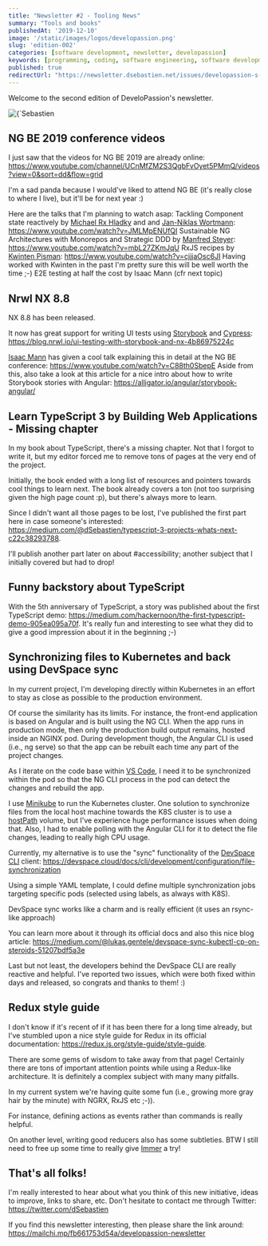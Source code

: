 ```yaml
---
title: "Newsletter #2 - Tooling News"
summary: "Tools and books"
publishedAt: '2019-12-10'
image: '/static/images/logos/developassion.png'
slug: 'edition-002'
categories: [software development, newsletter, developassion]
keywords: [programming, coding, software engineering, software development, it, newsletter]
published: true
redirectUrl: "https://newsletter.dsebastien.net/issues/developassion-s-newsletter-2-tooling-news-763946"
---
```


Welcome to the second edition of DeveloPassion's newsletter.

<BlogPostCenteredContent>
  <Image
    alt={`Sebastien Dubois's Newsletter`}
    src={`/static/images/logos/developassion.png`}
    width={480}
    height={270}
    priority
  />
</BlogPostCenteredContent>

## NG BE 2019 conference videos

I just saw that the videos for NG BE 2019 are already online: https://www.youtube.com/channel/UCnMfZM2S3QgbFvOyet5PMmQ/videos?view=0&sort=dd&flow=grid

I'm a sad panda because I would've liked to attend NG BE (it's really close to where I live), but it'll be for next year :)

Here are the talks that I'm planning to watch asap:
Tackling Component state reactively by <a href="https://twitter.com/Michael_Hladky" rel="noopener">Michael Rx Hladky</a> and and <a href="https://twitter.com/niklas_wortmann" rel="noopener">Jan-Niklas Wortmann</a>: https://www.youtube.com/watch?v=JMLMpENUfQI
Sustainable NG Architectures with Monorepos and Strategic DDD by <a href="https://twitter.com/ManfredSteyer" rel="noopener">Manfred Steyer</a>: https://www.youtube.com/watch?v=mbL27ZKmJqU
RxJS recipes by <a href="https://twitter.com/kwintenp" rel="noopener">Kwinten Pisman</a>: https://www.youtube.com/watch?v=cjjjaOsc6JI
Having worked with Kwinten in the past I'm pretty sure this will be well worth the time ;-)
E2E testing at half the cost by Isaac Mann (cfr next topic)

## Nrwl NX 8.8

NX 8.8 has been released.

It now has great support for writing UI tests using <a href="https://storybook.js.org/" rel="noopener">Storybook</a> and <a href="https://www.cypress.io/" rel="noopener">Cypress</a>: https://blog.nrwl.io/ui-testing-with-storybook-and-nx-4b86975224c

<a href="https://twitter.com/MannIsaac" rel="noopener">Isaac Mann</a> has given a cool talk explaining this in detail at the NG BE conference: https://www.youtube.com/watch?v=C88th0SbepE
Aside from this, also take a look at this article for a nice intro about how to write Storybook stories with Angular: https://alligator.io/angular/storybook-angular/

## Learn TypeScript 3 by Building Web Applications - Missing chapter

In my book about TypeScript, there's a missing chapter. Not that I forgot to write it, but my editor forced me to remove tons of pages at the very end of the project.

Initially, the book ended with a long list of resources and pointers towards cool things to learn next. The book already covers a ton (not too surprising given the high page count :p), but there's always more to learn.

Since I didn't want all those pages to be lost, I've published the first part here in case someone's interested: https://medium.com/@dSebastien/typescript-3-projects-whats-next-c22c38293788.

I'll publish another part later on about #accessibility; another subject that I initially covered but had to drop!

## Funny backstory about TypeScript

With the 5th anniversary of TypeScript, a story was published about the first TypeScript demo: https://medium.com/hackernoon/the-first-typescript-demo-905ea095a70f. It's really fun and interesting to see what they did to give a good impression about it in the beginning ;-)

## Synchronizing files to Kubernetes and back using DevSpace sync

In my current project, I'm developing directly within Kubernetes in an effort to stay as close as possible to the production environment.

Of course the similarity has its limits. For instance, the front-end application is based on Angular and is built using the NG CLI. When the app runs in production mode, then only the production build output remains, hosted inside an NGINX pod. During development though, the Angular CLI is used (i.e., ng serve) so that the app can be rebuilt each time any part of the project changes.

As I iterate on the code base within <a href="https://medium.com/@dSebastien/vscode-tips-for-the-newcomers-b55fd143cd21?" rel="noopener">VS Code</a>, I need it to be synchronized within the pod so that the NG CLI process in the pod can detect the changes and rebuild the app.

I use <a href="https://minikube.sigs.k8s.io/" rel="noopener">Minikube</a> to run the Kubernetes cluster. One solution to synchronize files from the local host machine towards the K8S cluster is to use a <a href="https://kubernetes.io/docs/concepts/storage/volumes/#hostpath" rel="noopener">hostPath</a> volume, but I've experience huge performance issues when doing that. Also, I had to enable polling with the Angular CLI for it to detect the file changes, leading to really high CPU usage.

Currently, my alternative is to use the "sync" functionality of the <a href="https://github.com/devspace-cloud/devspace" rel="noopener">DevSpace CLI</a> client: https://devspace.cloud/docs/cli/development/configuration/file-synchronization

Using a simple YAML template, I could define multiple synchronization jobs targeting specific pods (selected using labels, as always with K8S).

DevSpace sync works like a charm and is really efficient (it uses an rsync-like approach)

You can learn more about it through its official docs and also this nice blog article: https://medium.com/@lukas.gentele/devspace-sync-kubectl-cp-on-steroids-51207bdf5a3e

Last but not least, the developers behind the DevSpace CLI are really reactive and helpful. I've reported two issues, which were both fixed within days and released, so congrats and thanks to them! :)

## Redux style guide

I don't know if it's recent of if it has been there for a long time already, but I've stumbled upon a nice style guide for Redux in its official documentation: https://redux.js.org/style-guide/style-guide.

There are some gems of wisdom to take away from that page! Certainly there are tons of important attention points while using a Redux-like architecture. It is definitely a complex subject with many many pitfalls.

In my current system we're having quite some fun (i.e., growing more gray hair by the minute) with NGRX, RxJS etc ;-)).

For instance, defining actions as events rather than commands is really helpful.

On another level, writing good reducers also has some subtleties. BTW I still need to free up some time to really give <a href="https://immerjs.github.io/immer/docs/introduction" rel="noopener">Immer</a> a try!

## That's all folks!

I'm really interested to hear about what you think of this new initiative, ideas to improve, links to share, etc. Don't hesitate to contact me through Twitter: https://twitter.com/dSebastien

If you find this newsletter interesting, then please share the link around: https://mailchi.mp/fb661753d54a/developassion-newsletter


<BlogPostSignature />
